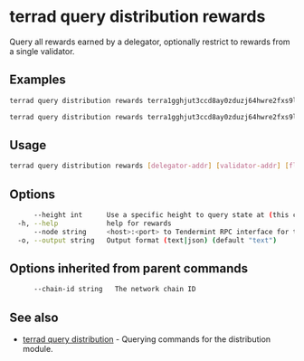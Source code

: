 # terrad query distribution rewards

Query all rewards earned by a delegator, optionally restrict to rewards from a single validator.

## Examples

```sh Terrad
terrad query distribution rewards terra1gghjut3ccd8ay0zduzj64hwre2fxs9ld75ru9p

terrad query distribution rewards terra1gghjut3ccd8ay0zduzj64hwre2fxs9ld75ru9p terravaloper1gghjut3ccd8ay0zduzj64hwre2fxs9ldmqhffj
```

## Usage

```sh Terrad
terrad query distribution rewards [delegator-addr] [validator-addr] [flags]
```

## Options

```sh Terrad
      --height int      Use a specific height to query state at (this can error if the node is pruning state)
  -h, --help            help for rewards
      --node string     <host>:<port> to Tendermint RPC interface for this chain (default "tcp://localhost:26657")
  -o, --output string   Output format (text|json) (default "text")
```

## Options inherited from parent commands

```sh Terrad
      --chain-id string   The network chain ID
```

## See also

* [terrad query distribution](./terrad_query_distribution.mdx)	 - Querying commands for the distribution module.


